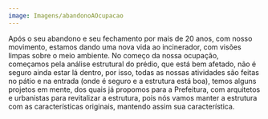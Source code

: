 ```yaml
---
image: Imagens/abandonoAOcupacao
---
```

Após o seu abandono e seu fechamento por mais de 20 anos, com nosso movimento, estamos dando uma nova vida ao incinerador, com visões limpas sobre o meio ambiente. No começo da nossa ocupação, começamos pela análise estrutural do prédio, que está bem afetado, não é seguro ainda estar lá dentro, por isso, todas as nossas atividades são feitas no pátio e na entrada (onde é seguro e a estrutura está boa), temos alguns projetos em mente, dos quais já propomos para a Prefeitura, com arquitetos e urbanistas para revitalizar a estrutura, pois nós vamos manter a estrutura com as características originais, mantendo assim sua característica. 